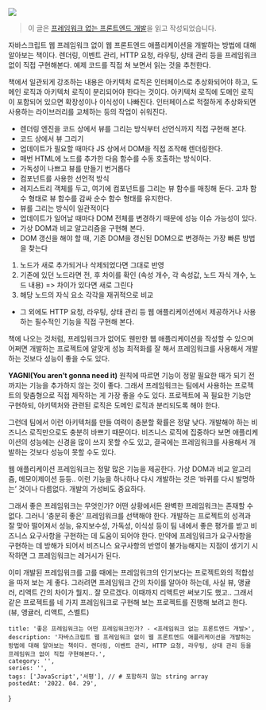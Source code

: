 
![](https://velog.velcdn.com/images/ooooorobo/post/46c41eda-1c8e-44fa-b7e9-dda81043b5f8/image.png)

> 이 글은 [프레임워크 없는 프론트엔드 개발](http://www.kyobobook.co.kr/product/detailViewKor.laf?mallGb=KOR&ejkGb=KOR&barcode=9791161754895#N)을 읽고 작성되었습니다.

자바스크립트 웹 프레임워크 없이 웹 프론트엔드 애플리케이션을 개발하는 방법에 대해 알아보는 책이다. 렌더링, 이벤트 관리, HTTP 요청, 라우팅, 상태 관리 등을 프레임워크 없이 직접 구현해본다. 예제 코드를 직접 쳐 보면서 읽는 것을 추천한다.

책에서 일관되게 강조하는 내용은 아키텍처 로직은 인터페이스로 추상화되어야 하고, 도메인 로직과 아키텍처 로직이 분리되어야 한다는 것이다. 아키텍처 로직에 도메인 로직이 포함되어 있으면 확장성이나 이식성이 나빠진다. 인터페이스로 적절하게 추상화되면 사용하는 라이브러리를 교체하는 등의 작업이 쉬워진다.

* 렌더링 엔진을 코드 상에서 뷰를 그리는 방식부터 선언식까지 직접 구현해 본다.
* 코드 상에서 뷰 그리기
* 업데이트가 필요할 때마다 JS 상에서 DOM을 직접 조작해 렌더링한다.
* 매번 HTML에 노드를 추가한 다음 함수를 수동 호출하는 방식이다.
* 가독성이 나쁘고 뷰를 만들기 번거롭다
* 컴포넌트를 사용한 선언적 방식
* 레지스트리 객체를 두고, 여기에 컴포넌트를 그리는 뷰 함수를 매칭해 둔다. 고차 함수 형태로 뷰 함수를 감싸 순수 함수 형태를 유지한다.
* 뷰를 그리는 방식이 일관적이다
* 업데이트가 일어날 때마다 DOM 전체를 변경하기 때문에 성능 이슈 가능성이 있다.
* 가상 DOM과 비교 알고리즘을 구현해 본다.
* DOM 갱신을 해야 할 때, 기존 DOM을 갱신된 DOM으로 변경하는 가장 빠른 방법을 찾는다
1. 노드가 새로 추가되거나 삭제되었다면 그대로 반영
2. 기존에 있던 노드라면 전, 후 차이를 확인 (속성 개수, 각 속성값, 노드 자식 개수, 노드 내용) => 차이가 있다면 새로 그린다
3. 해당 노드의 자식 요소 각각을 재귀적으로 비교
* 그 외에도 HTTP 요청, 라우팅, 상태 관리 등 웹 애플리케이션에서 제공하거나 사용하는 필수적인 기능을 직접 구현해 본다.

책에 나오는 것처럼, 프레임워크가 없어도 웬만한 웹 애플리케이션을 작성할 수 있으며 어쩌면 개발하는 프로젝트에 알맞게 성능 최적화를 잘 해서 프레임워크를 사용해서 개발하는 것보다 성능이 좋을 수도 있다.

**YAGNI(You aren’t gonna need it)** 원칙에 따르면 기능이 정말 필요한 때가 되기 전까지는 기능을 추가하지 않는 것이 좋다. 그래서 프레임워크는 팀에서 사용하는 프로젝트의 맞춤형으로 직접 제작하는 게 가장 좋을 수도 있다. 프로젝트에 꼭 필요한 기능만 구현하되, 아키텍처와 관련된 로직은 도메인 로직과 분리되도록 해야 한다.

그런데 팀에서 이런 아키텍처를 만들 여력이 충분할 확률은 정말 낮다. 개발해야 하는 비즈니스 로직만으로도 충분히 바쁘기 때문이다. 비즈니스 로직에 집중하다 보면 애플리케이션의 성능에는 신경을 많이 쓰지 못할 수도 있고, 결국에는 프레임워크를 사용해서 개발하는 것보다 성능이 못할 수도 있다.

웹 애플리케이션 프레임워크는 정말 많은 기능을 제공한다. 가상 DOM과 비교 알고리즘, 메모이제이션 등등.. 이런 기능을 하나하나 다시 개발하는 것은 ‘바퀴를 다시 발명하는’ 것이나 다름없다. 개발의 가성비도 중요하다.


그래서 좋은 프레임워크는 무엇인가? 어떤 상황에서든 완벽한 프레임워크는 존재할 수 없다. 그러니 ‘충분히 좋은’ 프레임워크를 선택해야 한다. 개발하는 프로젝트의 성격과 잘 맞아 떨어져서 성능, 유지보수성, 가독성, 이식성 등이 팀 내에서 좋은 평가를 받고 비즈니스 요구사항을 구현하는 데 도움이 되어야 한다. 만약에 프레임워크가 요구사항을 구현하는 데 방해가 되어서 비즈니스 요구사항의 반영이 불가능해지는 지점이 생기기 시작하면 그 프레임워크는 레거시가 된다.

이미 개발된 프레임워크를 고를 때에는 프레임워크의 인기보다는 프로젝트와의 적합성을 따져 보는 게 좋다. 그러려면 프레임워크 간의 차이를 알아야 하는데, 사실 뷰, 앵귤러, 리액트 간의 차이가 뭘지.. 잘 모르겠다. 이때까지 리액트만 써보기도 했고.. 그래서 같은 프로젝트를 네 가지 프레임워크로 구현해 보는 프로젝트를 진행해 보려고 한다. (뷰, 앵귤러, 리액트, 스벨트)


    title: '좋은 프레임워크는 어떤 프레임워크인가? - <프레임워크 없는 프론트엔드 개발>',
    description: '자바스크립트 웹 프레임워크 없이 웹 프론트엔드 애플리케이션을 개발하는 방법에 대해 알아보는 책이다. 렌더링, 이벤트 관리, HTTP 요청, 라우팅, 상태 관리 등을 프레임워크 없이 직접 구현해본다.',
    category: '',
    series: '',
    tags: ['JavaScript','서평'], // # 포함하지 않는 string array
    postedAt: '2022. 04. 29',
}